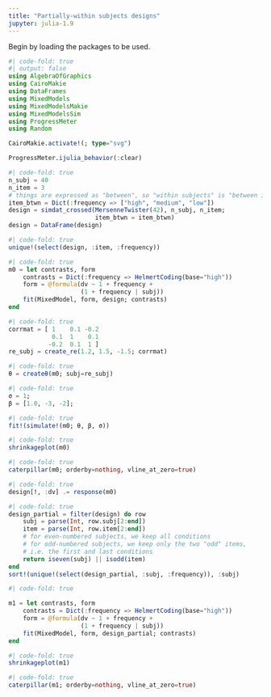 ```yaml
---
title: "Partially-within subjects designs"
jupyter: julia-1.9
---
```


Begin by loading the packages to be used.

```julia
#| code-fold: true
#| output: false
using AlgebraOfGraphics
using CairoMakie
using DataFrames
using MixedModels
using MixedModelsMakie
using MixedModelsSim
using ProgressMeter
using Random

CairoMakie.activate!(; type="svg")

ProgressMeter.ijulia_behavior(:clear)
```

```julia
#| code-fold: true
n_subj = 40
n_item = 3
# things are expressed as "between", so "within subjects" is "between items"
item_btwn = Dict(:frequency => ["high", "medium", "low"])
design = simdat_crossed(MersenneTwister(42), n_subj, n_item;
                        item_btwn = item_btwn)
design = DataFrame(design)
```

```julia
#| code-fold: true
unique!(select(design, :item, :frequency))
```

```julia
#| code-fold: true
m0 = let contrasts, form
    contrasts = Dict(:frequency => HelmertCoding(base="high"))
    form = @formula(dv ~ 1 + frequency +
                    (1 + frequency | subj))
    fit(MixedModel, form, design; contrasts)
end
```

```julia
#| code-fold: true
corrmat = [ 1    0.1 -0.2
            0.1  1    0.1
           -0.2  0.1  1 ]
re_subj = create_re(1.2, 1.5, -1.5; corrmat)
```

```julia
#| code-fold: true
θ = createθ(m0; subj=re_subj)
```

```julia
#| code-fold: true
σ = 1;
β = [1.0, -3, -2];
```

```julia
#| code-fold: true
fit!(simulate!(m0; θ, β, σ))
```


```julia
#| code-fold: true
shrinkageplot(m0)
```

```julia
#| code-fold: true
caterpillar(m0; orderby=nothing, vline_at_zero=true)
```


```julia
#| code-fold: true
design[!, :dv] .= response(m0)
```

```julia
#| code-fold: true
design_partial = filter(design) do row
    subj = parse(Int, row.subj[2:end])
    item = parse(Int, row.item[2:end])
    # for even-numbered subjects, we keep all conditions
    # for odd-numbered subjects, we keep only the two "odd" items,
    # i.e. the first and last conditions
    return iseven(subj) || isodd(item)
end
sort!(unique!(select(design_partial, :subj, :frequency)), :subj)
```

```julia
#| code-fold: true

m1 = let contrasts, form
    contrasts = Dict(:frequency => HelmertCoding(base="high"))
    form = @formula(dv ~ 1 + frequency +
                    (1 + frequency | subj))
    fit(MixedModel, form, design_partial; contrasts)
end
```

```julia
#| code-fold: true
shrinkageplot(m1)
```

```julia
#| code-fold: true
caterpillar(m1; orderby=nothing, vline_at_zero=true)
```
